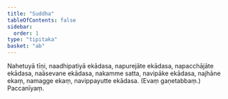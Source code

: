 ```yaml
---
title: "Suddha"
tableOfContents: false
sidebar:
  order: 1
type: "tipitaka"
basket: "ab"
---
```



<DynamicBreadcrumb />

<Division number="72">

<Paragraph number="1261">
Nahetuyā tīṇi, naadhipatiyā ekādasa, napurejāte ekādasa, napacchājāte ekādasa, naāsevane ekādasa, nakamme satta, navipāke ekādasa, najhāne ekaṃ, namagge ekaṃ, navippayutte ekādasa. (Evaṃ gaṇetabbaṃ.)

</Paragraph>
</Division>

<Paragraph number="1262" type="center">
Paccanīyaṃ.
</Paragraph>